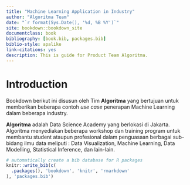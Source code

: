 ```yaml
--- 
title: "Machine Learning Application in Industry"
author: "Algoritma Team"
date: "`r format(Sys.Date(), '%d, %B %Y')`"
site: bookdown::bookdown_site
documentclass: book
bibliography: [book.bib, packages.bib]
biblio-style: apalike
link-citations: yes
description: This is guide for Product Team Algoritma.
---
```


# Introduction

Bookdown berikut ini disusun oleh Tim **Algoritma** yang bertujuan untuk memberikan beberapa contoh *use case* penerapan Machine Learning dalam beberapa industry.

**Algoritma** adalah Data Science Academy yang berlokasi di Jakarta. Algoritma menyediakan beberapa workshop dan training program untuk membantu student ataupun profesional dalam penguasaan berbagai sub-bidang ilmu data meliputi : Data Visualization, Machine Learning, Data Modelling, Statistical Inference, dan lain-lain.


```r
# automatically create a bib database for R packages
knitr::write_bib(c(
  .packages(), 'bookdown', 'knitr', 'rmarkdown'
), 'packages.bib')
```
